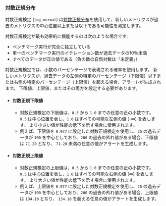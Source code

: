 ### 対数正規分布

対数正規検定 (`log_normal`) は[対数正規分布](https://en.wikipedia.org/wiki/Log-normal_distribution)を使用して、新しいメトリクスが過去のメトリクスの中心位置以上または以下である可能性を測定します。

対数正規検定が最も効果的に機能するのは次のような場合です:
- ベンチマーク実行が完全に独立している
- 単一のベンチマーク実行のイテレーション数が過去データの10％未満
- すべてのデータが正の値である（負の数の自然対数は「未定義」）

対数正規検定では、小数のパーセンテージで表現される確率を使用します。
新しいメトリクスが、過去データの左側の特定のパーセンテージ（下限値）以下または右側の特定のパーセンテージ（上限値）を超える場合、アラートが生成されます。
下限値、上限値、またはその両方を設定する必要があります。

- #### 対数正規下限値
  - 対数正規検定の下限値は、`0.5` から `1.0` までの任意の正の小数です。
`0.5` は中心位置を表し、`1.0` はすべての可能な左側の値 (-∞) を表します。
より小さい値が性能の低下を示す場合に使用されます。
  - 例えば、下限値を `0.977` に設定した対数正規検定を使用し、`25` の過去データが `100` を中心としており、`200` の過去の外れ値がある場合、下限値は `71.20` となり、
`71.20` 未満の任意の値がアラートを生成します。
- #### 対数正規上限値
  - 対数正規検定の上限値は、`0.5` から `1.0` までの任意の正の小数です。
`0.5` は中心位置を表し、`1.0` はすべての可能な右側の値 (∞) を表します。
より大きい値が性能の低下を示す場合に使用されます。
  - 例えば、上限値を `0.977` に設定した対数正規検定を使用し、`25` の過去データが `100` を中心としており、`200` の過去の外れ値がある場合、上限値は `134.18` となり、
`134.18` を超える任意の値がアラートを生成します。